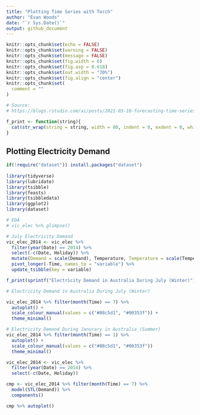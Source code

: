 ```yaml
---
title: "Plotting Time Series with Torch"
author: "Evan Woods"
date: "`r Sys.Date()`"
output: github_document
---
```


```r
knitr::opts_chunk$set(echo = FALSE)
knitr::opts_chunk$set(warning = FALSE)
knitr::opts_chunk$set(message = FALSE)
knitr::opts_chunk$set(fig.width = 6)
knitr::opts_chunk$set(fig.asp = 0.618)
knitr::opts_chunk$set(out.width = "70%")
knitr::opts_chunk$set(fig.align = "center")
knitr::opts_chunk$set(
  comment = ""
)
```

```r
# Source:
# https://blogs.rstudio.com/ai/posts/2021-03-10-forecasting-time-series-with-torch_1/
```

```r
f_print <- function(string){
  cat(str_wrap(string = string, width = 80, indent = 0, exdent = 0, whitespace_only = TRUE))
}
```


## Plotting Electricity Demand
<!-- ## Import Libraries -->
```r
if(!require("dataset")) install.packages("dataset")
 
library(tidyverse)
library(lubridate)
library(tsibble)
library(feasts)
library(tsibbledata)
library(ggplot2)
library(dataset)
```

```r
# EDA
# vic_elec %>% glimpse()
```

```r
# July Electricity Demand
vic_elec_2014 <- vic_elec %>%
  filter(year(Date) == 2014) %>%
  select(-c(Date, Holiday)) %>%
  mutate(Demand = scale(Demand), Temperature, Temperature = scale(Temperature)) %>%
  pivot_longer(-Time, names_to = "variable") %>%
  update_tsibble(key = variable)
```

```r
f_print(sprintf("Electricity Demand in Australia During July (Winter)"))
```


```r
# Electricity Demand in Australia During July (Winter)

vic_elec_2014 %>% filter(month(Time) == 7) %>%
  autoplot() +
  scale_colour_manual(values = c("#08c5d1", "#00353f")) + 
  theme_minimal()
```

```r
# Electricity Demand During Janurary in Australia (Summer)
vic_elec_2014 %>% filter(month(Time) == 1) %>%
  autoplot() + 
  scale_colour_manual(values = c("#08c5d1", "#00353f"))
  theme_minimal()
```

```r
vic_elec_2014 <- vic_elec %>%
  filter(year(Date) == 2014) %>%
  select(-c(Date, Holiday))

cmp <- vic_elec_2014 %>% filter(month(Time) == 7) %>%
  model(STL(Demand)) %>%
  components()

cmp %>% autoplot()
```




